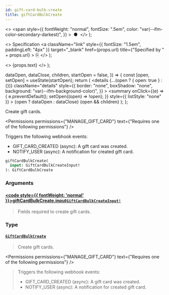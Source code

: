 ```yaml
---
id: gift-card-bulk-create
title: giftCardBulkCreate
---
```


  <>
    <span
      style={{
        fontWeight: "normal",
        fontSize: ".5em",
        color: "var(--ifm-color-secondary-darkest)",
      }}
    >
      &nbsp;●&nbsp;
    </span>
  </>
);

  <>
    Specification
    <a
      className="link"
      style={{ fontSize: "1.5em", paddingLeft: "4px" }}
      target="\_blank"
      href={props.url}
      title={"Specified by " + props.url}
    >
      ⎘
    </a>
  </>
);

  <>
    <span className={props.class}>{props.text}</span>
  </>
);


  dataOpen,
  dataClose,
  children,
  startOpen = false,
}) => {
  const [open, setOpen] = useState(startOpen);
  return (
    <details
      {...(open ? { open: true } : {})}
      className="details"
      style={{
        border: "none",
        boxShadow: "none",
        background: "var(--ifm-background-color)",
      }}
    >
      <summary
        onClick={(e) => {
          e.preventDefault();
          setOpen((open) => !open);
        }}
        style={{ listStyle: "none" }}
      >
        {open ? dataOpen : dataClose}
      </summary>
      {open && children}
    </details>
  );
};

Create gift cards.

<Badge text="Added in Saleor 3.1" class="secondary margin-bottom--sm" />

<Permissions
  permissions={"MANAGE_GIFT_CARD"}
  text={"Requires one of the following permissions"}
/>

Triggers the following webhook events:

- GIFT_CARD_CREATED (async): A gift card was created.
- NOTIFY_USER (async): A notification for created gift card.

```graphql
giftCardBulkCreate(
  input: GiftCardBulkCreateInput!
): GiftCardBulkCreate
```

### Arguments

#### [<code style={{ fontWeight: 'normal' }}>giftCardBulkCreate.<b>input</b></code>](#)<Bullet />[`GiftCardBulkCreateInput!`](../../../api-reference/gift-cards/inputs/gift-card-bulk-create-input) <Badge class="badge badge--secondary" text="non-null"/> <Badge class="badge badge--secondary" text="input"/> <Badge class="badge badge--secondary" text="gift-cards"/>

> Fields required to create gift cards.

### Type

#### [`GiftCardBulkCreate`](../../../api-reference/gift-cards/objects/gift-card-bulk-create) <Badge class="badge badge--secondary" text="object"/> <Badge class="badge badge--secondary" text="gift-cards"/>

> Create gift cards.
>
> <Badge text="Added in Saleor 3.1" class="secondary margin-bottom--sm" />

<Permissions
  permissions={"MANAGE_GIFT_CARD"}
  text={"Requires one of the following permissions"}
/>

> Triggers the following webhook events:
>
> - GIFT_CARD_CREATED (async): A gift card was created.
> - NOTIFY_USER (async): A notification for created gift card.

